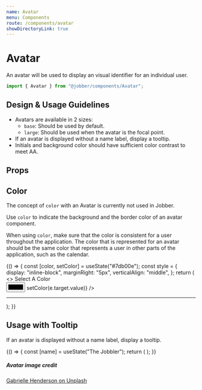 ```yaml
---
name: Avatar
menu: Components
route: /components/avatar
showDirectoryLink: true
---
```



# Avatar

<ComponentStatus stage="pre" responsive="no" accessible="yes" />

An avatar will be used to display an visual identifier for an individual user.

```ts
import { Avatar } from "@jobber/components/Avatar";
```

<Playground>
  <Avatar
    imageUrl="https://images.unsplash.com/photo-1533858539156-90ea20bafd17?ixid=MXwxMjA3fDB8MHxwaG90by1wYWdlfHx8fGVufDB8fHw%3D&ixlib=rb-1.2.1&auto=format&fit=crop&w=1650&q=80"
    name="The Jobbler"
    size="large"
    initials="JBLR"
    color="var(--color-indigo)"
  />
</Playground>

## Design & Usage Guidelines

- Avatars are available in 2 sizes:
  - `base`: Should be used by default.
  - `large`: Should be used when the avatar is the focal point.
- If an avatar is displayed without a name label, display a tooltip.
- Initials and background color should have sufficient color contrast to meet
  AA.

## Props

<Props of={Avatar} />

## Color

The concept of `color` with an Avatar is currently not used in Jobber.

Use `color` to indicate the background and the border color of an avatar
component.

When using `color`, make sure that the color is consistent for a user throughout
the application. The color that is represented for an avatar should be the same
color that represents a user in other parts of the application, such as the
calendar.

<Playground>
  {() => {
    const [color, setColor] = useState("#7db00e");
    const style = {
      display: "inline-block",
      marginRight: "5px",
      verticalAlign: "middle",
    };
    return (
      <>
        <label htmlFor="color-picker">Select A Color</label>
        <br />
        <input
          type="color"
          id="color-picker"
          value={color}
          onChange={e => setColor(e.target.value)}
        />
        <hr />
        <div style={style}>
          <Avatar initials="JBLR" color={color} />
        </div>
        <div style={style}>
          <Avatar
            imageUrl="https://images.unsplash.com/photo-1533858539156-90ea20bafd17?ixid=MXwxMjA3fDB8MHxwaG90by1wYWdlfHx8fGVufDB8fHw%3D&ixlib=rb-1.2.1&auto=format&fit=crop&w=1650&q=80"
            color={color}
          />
        </div>
        <div style={style}>
          <Avatar size="large" color={color} />
        </div>
        <div style={style}>
          <Avatar
            imageUrl="https://images.unsplash.com/photo-1533858539156-90ea20bafd17?ixid=MXwxMjA3fDB8MHxwaG90by1wYWdlfHx8fGVufDB8fHw%3D&ixlib=rb-1.2.1&auto=format&fit=crop&w=1650&q=80"
            size="large"
            color={color}
          />
        </div>
      </>
    );
  }}
</Playground>

## Usage with Tooltip

If an avatar is displayed without a name label, display a tooltip.

<Playground>
  {() => {
    const [name] = useState("The Jobbler");
    return (
      <Tooltip message={name}>
        <Avatar size="large" initials="JBLR" />
      </Tooltip>
    );
  }}
</Playground>

##### Avatar image credit

[Gabrielle Henderson on Unplash](https://unsplash.com/photos/noSpEJztSMc)
